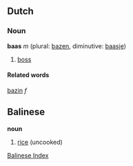 ==Dutch==
===Noun===
'''baas''' ''m'' (plural: [[bazen]], diminutive: [[baasje]])

# [[boss]]

====Related words====
[[bazin]] ''f''



== Balinese ==

'''noun'''
# [[rice]] (uncooked)


[[Wiktionary:Balinese index|Balinese Index]]